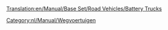 [[Translation:en/Manual/Base Set/Road Vehicles/Battery Trucks]]

{{nl/Manual/Base Set/Road Vehicles/Wegvoertuig|name     = MightyMover Batterijenvrachtwagen
  |img      = en/Manual/Base Set/Road Vehicles/MightyMover Battery.gif
  |price    = £4.797 (€ 9.594)
  |speed    = 30 mph (48 km/h)
  |annual   = £421 (€ 842)
  |designed = 1936
  |life     = 15
  |capacity = 17 [[nl/Manual/Base Set/Cargos/Batterijen|batterijen]]
}}

{{nl/Manual/Base Set/Road Vehicles/Wegvoertuig|name     = Powernaught Batterijenvrachtwagen
  |img      = en/Manual/Base Set/Road Vehicles/Powernaught Battery.gif
  |price    = £6.027 ( €12.054)
  |speed    = 55 mph (88 km/h)
  |annual   = £787 (€1.574)
  |designed = 1975
  |life     = 15
  |capacity = 19 [[nl/Manual/Base Set/Cargos/Batterijen|batterijen]]
}}

{{nl/Manual/Base Set/Road Vehicles/Wegvoertuig|name     = Wizzowow Batterijenvrachtwagen
  |img      = en/Manual/Base Set/Road Vehicles/Wizzow Battery.gif
  |price    = £6.437 (€12.874)
  |speed    = 70 mph (112 km/h)
  |annual   = £1.125 (€2.640)
  |designed = 2018
  |life     = 15
  |capacity = 22 [[nl/Manual/Base Set/Cargos/Batterijen|batterijen]]
}}
[[Category:nl/Manual/Wegvoertuigen]]